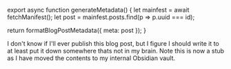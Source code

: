 

export async function generateMetadata() {
  let mainfest = await fetchManifest();
  let post = mainfest.posts.find(p => p.uuid === id);

  return formatBlogPostMetadata({ meta: post });
}

<BlogPage id={id}>


I don't know if I'll ever publish this blog post, but I figure I should write it
to at least put it down somewhere thats not in my brain. Note this is now a stub
as I have moved the contents to my internal Obsidian vault.


</BlogPage>